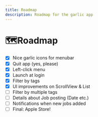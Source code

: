 ```yaml
---
title: Roadmap
description: Roadmap for the garlic app
---
```


# 🗺Roadmap

- [X] Nice garlic icons for menubar
- [X] Quit app (yes, please)
- [X] Left-click menu
- [X] Launch at login
- [X] Filter by tags
- [X] UI improvements on ScrollView & List
- [ ] Filter by multiple tags
- [ ] Details about Job posting (Date etc.)
- [ ] Notifications when new jobs added
- [ ] Final: Apple Store!
